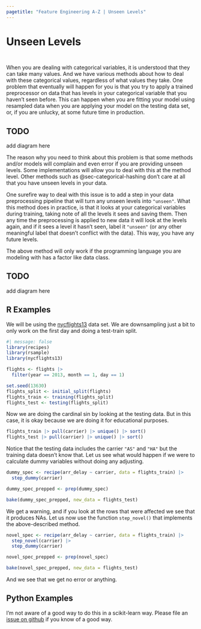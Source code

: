 ```yaml
---
pagetitle: "Feature Engineering A-Z | Unseen Levels"
---
```


# Unseen Levels {#sec-categorical-unseen}

::: {style="visibility: hidden; height: 0px;"}
## Unseen Levels
:::

When you are dealing with categorical variables, it is understood that they can take many values. And we have various methods about how to deal with these categorical values, regardless of what values they take. One problem that eventually will happen for you is that you try to apply a trained preprocessor on data that has levels in your categorical variable that you haven't seen before. This can happen when you are fitting your model using resampled data when you are applying your model on the testing data set, or, if you are unlucky, at some future time in production. 

::: {.callout-caution}
# TODO

add diagram here
:::

The reason why you need to think about this problem is that some methods and/or models will complain and even error if you are providing unseen levels. Some implementations will allow you to deal with this at the method level. Other methods such as @sec-categorical-hashing don't care at all that you have unseen levels in your data.

One surefire way to deal with this issue is to add a step in your data preprocessing pipeline that will turn any unseen levels into `"unseen"`. What this method does in practice, is that it looks at your categorical variables during training, taking note of all the levels it sees and saving them. Then any time the preprocessing is applied to new data it will look at the levels again, and if it sees a level it hasn't seen, label it `"unseen"` (or any other meaningful label that doesn't conflict with the data). This way, you have any future levels. 

::: callout-note
The above method will only work if the programming language you are modeling with has a factor like data class.
:::

::: {.callout-caution}
# TODO

add diagram here
:::

## R Examples

We will be using the [nycflights13](https://github.com/tidyverse/nycflights13) data set. We are downsampling just a bit to only work on the first day and doing a test-train split.

```r
#| message: false
library(recipes)
library(rsample)
library(nycflights13)

flights <- flights |>
  filter(year == 2013, month == 1, day == 1)

set.seed(13630)
flights_split <- initial_split(flights)
flights_train <- training(flights_split)
flights_test <- testing(flights_split)
```

Now we are doing the cardinal sin by looking at the testing data. But in this case, it is okay because we are doing it for educational purposes.

```r
flights_train |> pull(carrier) |> unique() |> sort()
flights_test |> pull(carrier) |> unique() |> sort()
```

Notice that the testing data includes the carrier `"AS"` and `"HA"` but the training data doesn't know that. Let us see what would happen if we were to calculate dummy variables without doing any adjusting.

```r
dummy_spec <- recipe(arr_delay ~ carrier, data = flights_train) |>
  step_dummy(carrier)

dummy_spec_prepped <- prep(dummy_spec)

bake(dummy_spec_prepped, new_data = flights_test)
```

We get a warning, and if you look at the rows that were affected we see that it produces NAs. Let us now use the function `step_novel()` that implements the above-described method.

```r
novel_spec <- recipe(arr_delay ~ carrier, data = flights_train) |>
  step_novel(carrier) |>
  step_dummy(carrier) 

novel_spec_prepped <- prep(novel_spec)

bake(novel_spec_prepped, new_data = flights_test)
```

And we see that we get no error or anything.

## Python Examples

I'm not aware of a good way to do this in a scikit-learn way. Please file an [issue on github](https://github.com/EmilHvitfeldt/feature-engineering-az/issues/new?assignees=&labels=&projects=&template=general-issue.md&title) if you know of a good way.